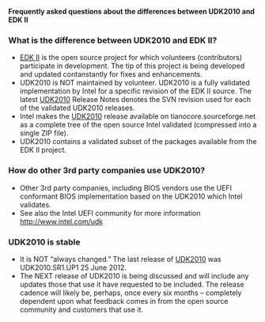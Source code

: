 {{UDK2010}}

<!-- [[Category:EDKII]] -->
<!-- [[Category:UDK2010]] -->

'''Frequently asked questions about the differences between UDK2010 and EDK II'''

===What is the difference between UDK2010 and EDK II?===
*	[http://tianocore.github.io/edk2.html EDK II] is the open source project for which volunteers (contributors) participate in development. The tip of this project is being developed and updated contanstantly for fixes and enhancements.
*	UDK2010 is NOT maintained by volunteer. UDK2010 is a fully validated implementation by Intel for a specific revision of the EDK II source. The latest [[UDK2010]] Release Notes denotes the SVN revision used for each of the validated UDK2010 releases.
*	Intel makes the [[UDK2010]] release available on tianocore.sourceforge.net as a complete tree of the open source Intel validated (compressed into a single ZIP file).
* UDK2010 contains a validated subset of the packages available from the EDK II project.

===How do other 3rd party companies use UDK2010?===
* Other 3rd party companies, including BIOS vendors use the UEFI conformant BIOS implementation based on the UDK2010 which Intel validates.
*   See also the Intel UEFI community for more information http://www.intel.com/udk

===UDK2010 is stable===
* It is NOT “always changed.” The last release of [[UDK2010]] was UDK2010.SR1.UP1 25 June 2012. 
* The NEXT release of UDK2010 is being discussed and will include any updates those that use it have requested to be included. The release cadence will likely be, perhaps, once every six months – completely dependent upon what feedback comes in from the open source community and customers that use it.